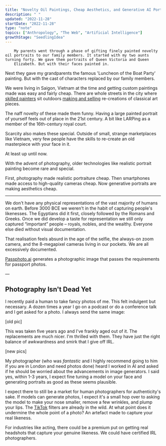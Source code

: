 ```yaml
---
title: "Novelty Oil Paintings, Cheap Aesthetics, and Generative AI Portraits"
description: " "
updated: "2022-11-28"
startDate: "2022-11-28"
type: "note"
topics: ["Anthropology", "The Web", "Artificial Intelligence"]
growthStage: "SeedlingIdea"
---
```


<IntroParagraph >

		My parents went through a phase of gifting finely painted novelty oil portraits to our family members. It started with my two aunts turning forty. We gave them portraits of Queen Victoria and Queen
		Elizabeth. But with their faces painted in.

</IntroParagraph >

<BasicImage src = "" alt = "My aunts as English queens" showalt />

Next they gave my grandparents the famous 'Luncheon of the Boat Party' painting. But with the cast of characters replaced by our family members.

<ImageFrame
		src = "/images/posts/aiprofiles/boatparty.jpeg"
		width = "1000px"
		alt = "The original boat party painting – the one without my family in it"
		showalt
/>

We were living in Saigon, Vietnam at the time and getting custom paintings made was easy and fairly cheap. There are whole streets in the city where [skilled painters](https://flyicarusfly.com/vietnam-art-reproduction/) sit outdoors [making and selling](http://english.vietnamnet.vn/fms/art-entertainment/53436/flourishing-market-for-art-reproduction-in-vietnam.html) re-creations of classical art pieces.

<BasicImage
		src = "/images/posts/aiprofiles/buivien.jpeg"
		width = "1000px"
		alt = "A reproduction painting shop in Saigon, Vietnam"
		sourceTitle = "Minh Anh Art Gallery"
		sourceUrl = "https://www.tripadvisor.co.uk/Attraction_Review-g293925-d12820616-Reviews-Minh_Anh_Art_Gallery-Ho_Chi_Minh_City.html"
		showalt
/>

The naff novelty of these made them funny. Having a large painted portrait of yourself feels out of place in the 21st century. A bit like LARPing as a member of the 16th-century royal court.

Scarcity also makes these special. Outside of small, strange marketplaces like Vietnam, very few people have the skills to re-create an old masterpiece with your face in it.

At least up until now.

With the advent of photography, older technologies like realistic portrait painting become rare and special.

First, photography made realistic portraiture cheap. Then smartphones made access to high-quality cameras cheap. Now generative portraits are making aesthetics cheap.

---

We don't have any physical representations of the vast majority of humans on
earth. Before 3000 BCE we weren't in the habit of capturing people's
likenesses. The Egyptians did it first, closely followed by the Romans and
Greeks. Once we did develop a taste for representation we still only captured
“important” people – royals, nobles, and the wealthy. Everyone else died
without visual documentation.

That realisation feels absurd in the age of the selfie, the always-on zoom camera, and the 8-megapixel cameras living in our pockets. We are all excessively documented.

<BasicImage width = "1000px" src = "/images/posts/aiprofiles/passpic.jpg" />

[Passphoto.ai](https://passphoto.ai/) generates a photographic image that passes the requirements for passport photos.

––

## Photography Isn't Dead Yet

I recently paid a human to take fancy photos of me. This felt indulgent but necessary. A dozen times a year I go on a podcast or do a conference talk and I get asked for a photo. I always send the same image:

[old pic]

This was taken five years ago and I've frankly aged out of it. The replacements are much nicer. I'm thrilled with them. They have just the right balance of awkwardness and smirk that I give off IRL.

[new pics]

My photographer (who was _fantastic_ and I highly recommend going to him if you are in London and need photos done) heard I worked in AI and asked if he should be worried about the advancements in image generators. I said yes, within 1-3 years, I expect fine tuning a model on your face and generating portraits as good as these seems plausible.

I expect there to still be a market for human photographers for authenticity's sake. If models can generate photos, I expect it's a small hop over to asking the model to make your nose smaller, remove a few wrinkles, and plump your lips. The [TikTok]() filters are already in the wild. At what point does it undermine the whole point of a photo? An artefact made to capture your real likeness.

For industries like acting, there could be a premium put on getting real headshots that capture your genuine likeness. We could have certified IRL photographers.
